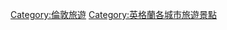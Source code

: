 {{Commons category|Visitor attractions in London}}

[[Category:倫敦旅遊|Category:倫敦旅遊]]
[[Category:英格蘭各城市旅遊景點|Category:英格蘭各城市旅遊景點]]